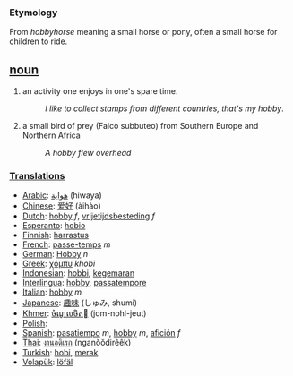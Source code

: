 === Etymology ===
From ''hobbyhorse'' meaning a small horse or pony, often a small horse for children to ride.

== [[noun]] ==
#an activity one enjoys in one's spare time.
#:''I like to collect stamps from different countries, that's my hobby''.
#a small bird of prey (Falco subbuteo) from Southern Europe and Northern Africa
#:''A hobby flew overhead''

===[[Translation]]s===
*[[Arabic]]: [[هواية]] (hiwaya)
*[[Chinese]]: [[爱好]] (àihào)
*[[Dutch]]: [[hobby]] ''f'', [[vrijetijdsbesteding]] ''f''
*[[Esperanto]]: [[hobio]]
*[[Finnish]]: [[harrastus]]
*[[French]]: [[passe-temps]] ''m''
*[[German]]: [[Hobby]] ''n''
*[[Greek]]: [[χόμπυ]] ''khobi''
*[[Indonesian]]: [[hobbi]], [[gemar|kegemaran]]
*[[Interlingua]]: [[hobby]], [[passatempore]]
*[[Italian]]: [[hobby]] ''m''
*[[Japanese]]: [[趣味]] (しゅみ, shumi)
*[[Khmer]]: [[ចំណូលចិត]] (jom-nohl-jeut)
*[[Polish]]: [[]]
*[[Spanish]]: [[pasatiempo]] ''m'', [[hobby]] ''m'', [[afición]] ''f''
*[[Thai]]: [[งานอดิเรก]] (nganŏŏdirêêk)
*[[Turkish]]: [[hobi]], [[merak]]
*[[Volapük]]: [[löfäl]]